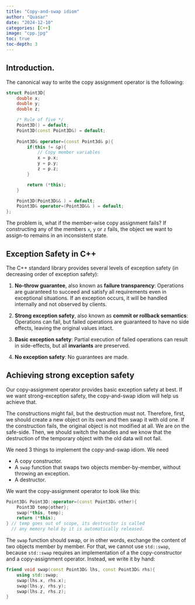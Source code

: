 ```yaml
---
title: "Copy-and-swap idiom"
author: "Quasar"
date: "2024-12-10"
categories: [C++]      
image: "cpp.jpg"
toc: true
toc-depth: 3
---
```



## Introduction.

The canonical way to write the copy assignment operator is the following:

```cpp
struct Point3D{
    double x;
    double y;
    double z;

    /* Rule of five */
    Point3D() = default;
    Point3D(const Point3D&) = default;
    
    Point3D& operator=(const Point3d& p){
        if(this != &p){
            // Copy member variables
            x = p.x;
            y = p.y;
            z = p.z;
        }

        return (*this);
    }

    Point3D(Point3D&& ) = default;
    Point3D& operator=(Point3D&& ) = default;
};
```

The problem is, what if the member-wise copy assignment fails? If constructing any of the members `x`, `y` or `z` fails, the object we want to assign-to remains in an inconsistent state. 

## Exception Safety in C++

The C++ standard library provides several levels of exception safety (in decreasing order of exception safety):

1. **No-throw guarantee**, also known as **failure transparency**: Operations are guaranteed to succeed and satisfy all requirements even in exceptional situations. If an exception occurs, it will be handled internally and not observed by clients.

2. **Strong exception safety**, also known as **commit or rollback semantics**: Operations can fail, but failed operations are guaranteed to have no side effects, leaving the original values intact. 

3. **Basic exception safety**: Partial execution of failed operations can result in side-effects, but all **invariants** are preserved.

4. **No exception safety**: No guarantees are made.

## Achieving strong exception safety

Our copy-assignment operator provides basic exception safety at best. If we want strong-exception safety, the copy-and-swap idiom will help us achieve that.

The constructions might fail, but the destruction must not. Therefore, first, we should create a new object on its own and then swap it with old one. If the construction fails, the original object is not modified at all. We are on the safe-side. Then, we should switch the handles and we know that the destruction of the temporary object with the old data will not fail.

We need 3 things to implement the copy-and-swap idiom. We need 

- A copy constructor.
- A `swap` function that swaps two objects member-by-member, without throwing an exception.
- A destructor.

We want the copy-assignment operator to look like this:

```cpp
Point3D& Point3D::operator=(const Point3D& other){
    Point3D temp{other};
    swap(*this, temp);
    return (*this);
} // temp goes out of scope, its destructor is called
  // any memory held by it is automatically released.
```

The `swap` function should swap, or in other words, exchange the content of two objects member by member. For that, we cannot use `std::swap`, because `std::swap` requires an implementation of a the copy-constructor and a copy-assignment operator. Instead, we write it by hand:

```cpp
friend void swap(const Point3D& lhs, const Point3D& rhs){
    using std::swap;
    swap(lhs.x, rhs.x);
    swap(lhs.y, rhs.y);
    swap(lhs.z, rhs.z);
}
```


